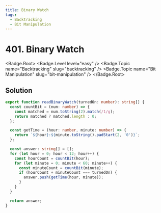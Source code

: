 ```yaml
---
title: Binary Watch
tags:
  - Backtracking
  - Bit Manipulation
---
```


# 401. Binary Watch

<Badge.Root>
  <Badge.Level level="easy" />
  <Badge.Topic name="Backtracking" slug="backtracking" />
  <Badge.Topic name="Bit Manipulation" slug="bit-manipulation" />
</Badge.Root>

## Solution

```typescript filename="solution.ts" copy
export function readBinaryWatch(turnedOn: number): string[] {
  const countBit = (num: number) => {
    const matched = num.toString(2).match(/1/g);
    return matched ? matched.length : 0;
  };

  const getTime = (hour: number, minute: number) => {
    return `${hour}:${minute.toString().padStart(2, '0')}`;
  };

  const answer: string[] = [];
  for (let hour = 0; hour < 12; hour++) {
    const hourCount = countBit(hour);
    for (let minute = 0; minute < 60; minute++) {
      const minuteCount = countBit(minute);
      if (hourCount + minuteCount === turnedOn) {
        answer.push(getTime(hour, minute));
      }
    }
  }

  return answer;
}
```

<ProblemLink
  codingSite="leetcode"
  href="https://leetcode.com/problems/binary-watch"
  title="Binary Watch"
/>
